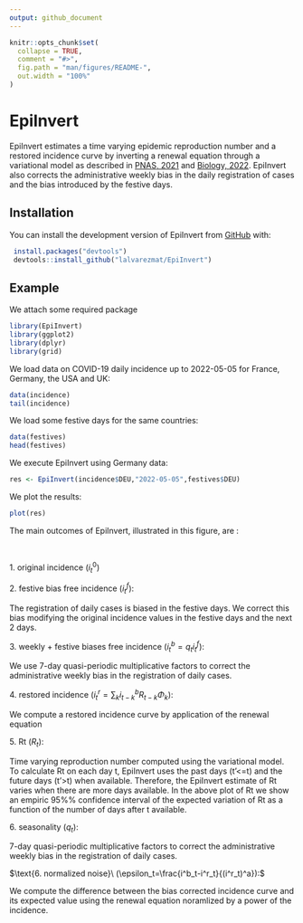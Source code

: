 ```yaml
---
output: github_document
---
```


<!-- README.md is generated from README.Rmd. Please edit that file -->

```r
knitr::opts_chunk$set(
  collapse = TRUE,
  comment = "#>",
  fig.path = "man/figures/README-",
  out.width = "100%"
)
```

# EpiInvert

<!-- badges: start -->
<!-- badges: end -->

EpiInvert estimates a time varying epidemic reproduction number and a restored 
incidence curve by inverting a renewal equation through a variational model as 
described in 
[PNAS, 2021](https://www.pnas.org/doi/10.1073/pnas.2105112118) and 
[Biology, 2022](https://www.mdpi.com/2079-7737/11/4/540). 
EpiInvert also corrects the administrative weekly bias in the daily registration 
of cases and the bias introduced by the festive days.

## Installation

You can install the development version of EpiInvert from [GitHub](https://github.com/) with:

```r
 install.packages("devtools")
 devtools::install_github("lalvarezmat/EpiInvert")
```

## Example
We attach some required package
```r
library(EpiInvert)
library(ggplot2)
library(dplyr)
library(grid)
```  

We load data on COVID-19 daily incidence up to 2022-05-05 for France, 
Germany, the USA and UK: 
```r
data(incidence)
tail(incidence)
```
We load some festive days for the same countries: 
```r
data(festives)
head(festives)
```

We execute EpiInvert using Germany data:
```r
res <- EpiInvert(incidence$DEU,"2022-05-05",festives$DEU)
```

We plot the results: 
```r
plot(res)

```
The main outcomes of EpiInvert, illustrated in this figure, are : 

$~$

$\text{1. original incidence}\ (i^0_t)$

$\text{2. festive bias free incidence}\ (i^f_t):$  

The registration of daily cases is biased in the festive days. We correct this bias modifying the original incidence values in the festive days and the next 2 days. 

$\text{3. weekly + festive biases free incidence}\ (i^b_t=q_ti^f_t):$  

We use 7-day quasi-periodic multiplicative factors to correct the administrative weekly bias in the registration of daily cases. 

$\text{4. restored incidence}\ (i^r_t=\sum_k i^b_{t-k}R_{t-k}\Phi_k):$  

We compute a restored incidence curve by application of the renewal equation

$\text{5. Rt}\ (R_t):$  

Time varying reproduction number computed using the variational model. To 
calculate Rt on each day t, EpiInvert uses the past days (t'<=t) and the future 
days (t'>t) when available. Therefore, the EpiInvert estimate of Rt varies when 
there are more days available. In the above plot of Rt we show an empiric  95%% 
confidence interval of the expected variation of Rt as a function of the number 
of days after t available.

$\text{6. seasonality}\ (q_t):$ 

7-day quasi-periodic multiplicative factors to correct the administrative weekly bias in the registration of daily cases.

$\text{6. normalized noise}\ (\epsilon_t=\frac{i^b_t-i^r_t}{(i^r_t)^a}):$ 

We compute the difference between the bias corrected incidence curve and its expected value using the renewal equation noramlized by a power of the incidence. 

